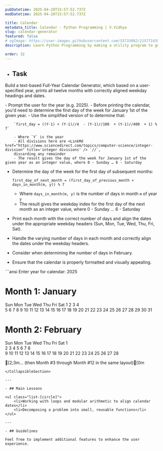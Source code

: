 ```yaml
---
pubDatetime: 2025-04-28T15:57:52.737Z
modDatetime: 2025-04-28T15:57:52.737Z

title: Calendar
metadata_title: Calendar - Python Programming | V.Vidhya
slug: calendar-generator
featured: false
# ogImage: https://user-images.githubusercontent.com/53733092/215771435-25408246-2309-4f8b-a781-1f3d93bdf0ec.png
description: Learn Python Programming by making a utility program to generate a calendar for a given year.

order: 32
---
```



- ## Task

Build a text-based Full-Year Calendar Generator, which based on a user-specified year, prints all twelve months with correctly 
aligned weekday headings and dates.

<CollapsibleSection title="Instructions">
- Prompt the user for the year (e.g. 2025).
- Before printing the calendar, you'd need to determine the first day of the week for January 1st of the given year.
    - Use the simplified version of <LinkMd href='https://en.wikipedia.org/wiki/Zeller%27s_congruence' title="Zeller's congruence algorithm" /> to 
    determine that:

        `first_day = ((Y-1) + (Y-1)//4  - (Y-1)//100  + (Y-1)//400  + 1) % 7`

        - Where `Y` is the year
        - All divisions here are <LinkMd href="https://www.sciencedirect.com/topics/computer-science/integer-division" title='integer divisions' /> `//`,
        discarding any remainder
        - The result gives the day of the week for January 1st of the given year as an integer value, where 0 - Sunday … 6 - Saturday

- Determine the day of the week for the first day of subsequent months:
    
    `first_day_of_next_month = (first_day_of_previous_month + days_in_month(m, y)) % 7`

    - Where `days_in_month(m, y)` is the number of days in month `m` of year `y`
    - The result gives the weekday index for the first day of the next month as an integer value, where 0 - Sunday … 6 - Saturday

- Print each month with the correct number of days and align the dates under the appropriate weekday headers (Sun, Mon, Tue, Wed, Thu, Fri, Sat).
- Handle the varying number of days in each month and correctly align the dates under the weekday headers.
- Consider <LinkMd href='https://www.timeanddate.com/date/leapyear.html' title="leap years" /> when determining the number of days in February.
- Ensure that the calendar is properly formatted and visually appealing.
</CollapsibleSection>

<CollapsibleSection title="Expected Output">
```ansi
Enter year for calendar: 2025

# Month 1: January #
Sun Mon Tue Wed Thu Fri Sat
             1   2   3   4  
 5   6   7   8   9   10  11 
 12  13  14  15  16  17  18 
 19  20  21  22  23  24  25 
 26  27  28  29  30  31 

# Month 2: February #
Sun Mon Tue Wed Thu Fri Sat
                         1  
 2   3   4   5   6   7   8  
 9   10  11  12  13  14  15 
 16  17  18  19  20  21  22 
 23  24  25  26  27  28

[2;3m...
(then Month #3 through Month #12 in the same layout)[0m
```
</CollapsibleSection>

---

- ## Main Lessons

<ul class="list-[circle]">
    <li>Working with loops and modular arithmetic to align calendar dates</li>
    <li>Decomposing a problem into small, reusable functions</li>
</ul>

---

- ## Guidelines

Feel free to implement additional features to enhance the user experience.

